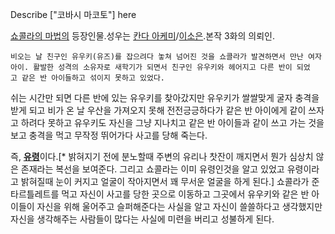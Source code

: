 Describe ["코바시 마코토"] here

[[쇼콜라의 마법]]의 등장인물.성우는 [[칸다 아케미]]/[[이소은(성우)|이소은]].본작 3화의 의뢰인.

 비오는 날 친구인 유우키(유즈)를 잡으려다 놓쳐 넘어진 것을 쇼콜라가 발견하면서 만난 여자아이. 활발한 성격의 소유자로 새학기가 되면서 친구인 유우키와 헤어지고 다른 반이 되었고 같은 반 아이들하고 섞이지 못하고 있었다. 

쉬는 시간만 되면 다른 반에 있는 유우키를 찾아갔지만 유우키가 쌀쌀맞게 굴자 충격을 받게 되고 비가 온 날 우산을 가져오지 못해 전전긍긍하다가 같은 반 아이에게 같이 쓰자고 하려다 못하고 유우키도 자신을 그냥 지나치고 같은 반 아이들과 같이 쓰고 가는 것을 보고 충격을 먹고 무작정 뛰어가다 사고를 당해 죽는다. 

즉, '''[[유령]]'''이다.[* 밝혀지기 전에 분노할때 주변의 유리나 찻잔이 깨지면서 뭔가 심상치 않은 존재라는 복선을 보여준다. 그리고 쇼콜라는 이미 유령인것을 알고 있었고 유령이라고 밝혀질때 눈이 커지고 얼굴이 작아지면서 꽤 무서운 얼굴을 하게 된다.] 쇼콜라가 준 타르틀레트를 먹고 자신이 사고를 당한 곳으로 이동하고 그곳에서 유우키와 같은 반 아이들이 자신을 위해 울어주고 슬퍼해준다는 사실을 알고 자신이 쓸쓸하다고 생각했지만 자신을 생각해주는 사람들이 많다는 사실에 미련을 버리고 성불하게 된다.
